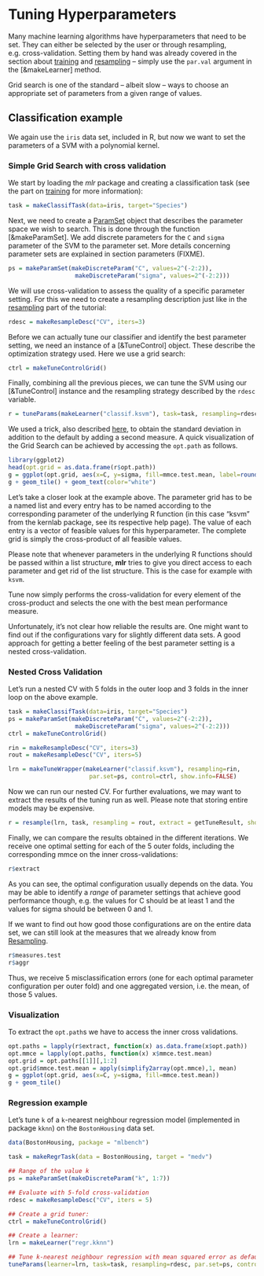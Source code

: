 # Tuning Hyperparameters

Many machine learning algorithms have hyperparameters that need to be set.
They can either be selected by the user or through resampling,
e.g. cross-validation. Setting them by hand was already covered in the
section about [training](train.md) and [resampling](resample.md) -- simply use the
`par.val` argument in the [&makeLearner] method.

Grid search is one of the standard -- albeit slow -- ways to choose an
appropriate set of parameters from a given range of values.


## Classification example

We again use the ``iris`` data set, included in R, but now we want to
set the parameters of a SVM with a polynomial kernel.

### Simple Grid Search with cross validation

We start by loading the *mlr* package and creating a classification
task (see the part on [training](train.md) for more information):

```r
task = makeClassifTask(data=iris, target="Species")
```

Next, we need to create a [ParamSet](&makeParamSet) object that describes
the parameter space we wish to search. This is done through the function
[&makeParamSet]. We add discrete parameters for the `C` and `sigma` parameter
of the SVM to the parameter set. More details concerning parameter sets are
explained in section parameters (FIXME).

```r
ps = makeParamSet(makeDiscreteParam("C", values=2^(-2:2)),
                   makeDiscreteParam("sigma", values=2^(-2:2)))
```

We will use cross-validation to assess the quality of a specific parameter
setting. For this we need to create a resampling description just
like in the [resampling](resample.md) part of the tutorial:

```r
rdesc = makeResampleDesc("CV", iters=3)
```

Before we can actually tune our classifier and identify the best parameter
setting, we need an instance of a [&TuneControl] object. These describe the
optimization strategy used. Here we use a grid search:

```r
ctrl = makeTuneControlGrid()
```

Finally, combining all the previous pieces, we can tune the SVM
using our [&TuneControl] instance and the resampling strategy
described by the `rdesc` variable.

```r
r = tuneParams(makeLearner("classif.ksvm"), task=task, resampling=rdesc, par.set=ps, control=ctrl, measures=list(mmce, setAggregation(mmce, test.sd)))
```

We used a trick, also described [here](multicriteria_evaluation.md), to
obtain the standard deviation in addition to the default by adding a second
measure. A quick visualization of the Grid Search can be achieved by accessing
the ``opt.path`` as follows.

```r
library(ggplot2)
head(opt.grid = as.data.frame(r$opt.path))
g = ggplot(opt.grid, aes(x=C, y=sigma, fill=mmce.test.mean, label=round(mmce.test.sd,3)))
g + geom_tile() + geom_text(color="white")
```

Let's take a closer look at the example above. The parameter grid has to be a
named list and every entry has to be named according to the corresponding
parameter of the underlying R function (in this case "ksvm" from the kernlab
package, see its respective help page). The value of each entry is a vector of
feasible values for this hyperparameter. The complete grid is simply the
cross-product of all feasible values.

Please note that whenever parameters in the underlying R functions should be
passed within a list structure, **mlr** tries to give you direct access to
each parameter and get rid of the list structure. This is the case for example
with `ksvm`.

Tune now simply performs the cross-validation for every element of the
cross-product and selects the one with the best mean performance
measure.

Unfortunately, it's not clear how reliable the results are. One might
want to find out if the configurations vary for slightly different data sets.
A good approach for getting a better feeling of the best parameter setting
is a nested cross-validation.

### Nested Cross Validation

Let's run a nested CV with 5 folds in the outer loop and 3 folds in the
inner loop on the above example.

```r
task = makeClassifTask(data=iris, target="Species")
ps = makeParamSet(makeDiscreteParam("C", values=2^(-2:2)),
                   makeDiscreteParam("sigma", values=2^(-2:2)))
ctrl = makeTuneControlGrid()

rin = makeResampleDesc("CV", iters=3)
rout = makeResampleDesc("CV", iters=5)

lrn = makeTuneWrapper(makeLearner("classif.ksvm"), resampling=rin,
                       par.set=ps, control=ctrl, show.info=FALSE)
```

Now we can run our nested CV. For further evaluations, we may
want to extract the results of the tuning run as well. Please note that storing
entire models may be expensive.

```r
r = resample(lrn, task, resampling = rout, extract = getTuneResult, show.info = FALSE)
```

Finally, we can compare the results obtained in the different iterations. We
receive one optimal setting for each of the 5 outer folds, including the
corresponding mmce on the inner cross-validations:

```r
r$extract
```

As you can see, the optimal configuration usually depends on the data. You may
be able to identify a *range* of parameter settings that achieve good
performance though, e.g. the values for C should be at least 1 and the values
for sigma should be between 0 and 1.

If we want to find out how good those configurations are on the entire data
set, we can still look at the measures that we already know from
[Resampling](resample.md).

```r
r$measures.test
r$aggr
```

Thus, we receive 5 misclassification errors (one for each optimal parameter
configuration per outer fold) and one aggregated version, i.e. the mean,
of those 5 values.

### Visualization

To extract the `opt.path`s we have to access the inner cross validations.

```r
opt.paths = lapply(r$extract, function(x) as.data.frame(x$opt.path))
opt.mmce = lapply(opt.paths, function(x) x$mmce.test.mean)
opt.grid = opt.paths[[1]][,1:2]
opt.grid$mmce.test.mean = apply(simplify2array(opt.mmce),1, mean)
g = ggplot(opt.grid, aes(x=C, y=sigma, fill=mmce.test.mean))
g + geom_tile()
```

### Regression example


Let's tune `k` of a `k`-nearest neighbour regression model (implemented
in package ``kknn``) on the ``BostonHousing`` data set.

```r
data(BostonHousing, package = "mlbench")

task = makeRegrTask(data = BostonHousing, target = "medv")

## Range of the value k
ps = makeParamSet(makeDiscreteParam("k", 1:7))

## Evaluate with 5-fold cross-validation
rdesc = makeResampleDesc("CV", iters = 5)

## Create a grid tuner:
ctrl = makeTuneControlGrid()

## Create a learner:
lrn = makeLearner("regr.kknn")

## Tune k-nearest neighbour regression with mean squared error as default measure
tuneParams(learner=lrn, task=task, resampling=rdesc, par.set=ps, control=ctrl, measures=mse)
```
